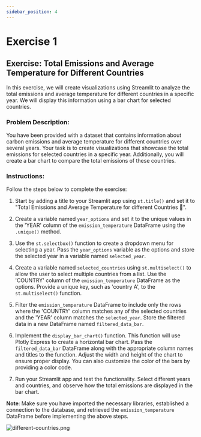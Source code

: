 ```yaml
---
sidebar_position: 4
---
```


# Exercise 1


## Exercise: Total Emissions and Average Temperature for Different Countries

In this exercise, we will create visualizations using Streamlit to analyze the total emissions and average temperature for different countries in a specific year. We will display this information using a bar chart for selected countries.

### Problem Description:
You have been provided with a dataset that contains information about carbon emissions and average temperature for different countries over several years. Your task is to create visualizations that showcase the total emissions for selected countries in a specific year. Additionally, you will create a bar chart to compare the total emissions of these countries.

### Instructions:
Follow the steps below to complete the exercise:

1. Start by adding a title to your Streamlit app using `st.title()` and set it to "Total Emissions and Average Temperature for different Countries 🧭".

2. Create a variable named `year_options` and set it to the unique values in the 'YEAR' column of the `emission_temperature` DataFrame using the `.unique()` method.

3. Use the `st.selectbox()` function to create a dropdown menu for selecting a year. Pass the `year_options` variable as the options and store the selected year in a variable named `selected_year`.

4. Create a variable named `selected_countries` using `st.multiselect()` to allow the user to select multiple countries from a list. Use the 'COUNTRY' column of the `emission_temperature` DataFrame as the options. Provide a unique key, such as 'country A', to the `st.multiselect()` function.

5. Filter the `emission_temperature` DataFrame to include only the rows where the 'COUNTRY' column matches any of the selected countries and the 'YEAR' column matches the `selected_year`. Store the filtered data in a new DataFrame named `filtered_data_bar`.

6. Implement the `display_bar_chart()` function. This function will use Plotly Express to create a horizontal bar chart. Pass the `filtered_data_bar` DataFrame along with the appropriate column names and titles to the function. Adjust the width and height of the chart to ensure proper display. You can also customize the color of the bars by providing a color code.

7. Run your Streamlit app and test the functionality. Select different years and countries, and observe how the total emissions are displayed in the bar chart.

**Note**: Make sure you have imported the necessary libraries, established a connection to the database, and retrieved the `emission_temperature` DataFrame before implementing the above steps.

![different-countries.png](./assets/different-countries.png)